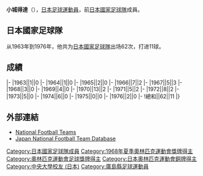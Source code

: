 {{Infobox football biography
|name=小城得達
|image=
|fullname=小城得達
|birth_date={{Birth date and age|1942|12|10}}
|cityofbirth=[[廣島縣|廣島縣]]
|countryofbirth=[[日本|日本]]
|height=1.77 m
|position=[[中场|中场]]
|currentclub=
|years=1965-1976
|clubs=[[廣島三箭|東洋工業]]
|caps(goals)=
|nationalyears=1963-1976
|nationalteam=[[日本國家足球隊|日本]]
|nationalcaps(goals)=62 (11)
}}
'''小城得達'''（{{Bd|1942年|12月10日||}}），[[日本|日本]][[足球|足球]][[運動員|運動員]]，前[[日本國家足球隊|日本國家足球隊]]成員。

==日本國家足球隊==
从1963年到1976年，他共为[[日本國家足球隊|日本國家足球隊]]出场62次，打进11球。

==成績==
{{Football player national team statistics|JPN}}
|-
|1963||1||0
|-
|1964||1||0
|-
|1965||2||0
|-
|1966||7||2
|-
|1967||5||3
|-
|1968||3||0
|-
|1969||4||0
|-
|1970||13||2
|-
|1971||5||2
|-
|1972||8||2
|-
|1973||5||0
|-
|1974||6||0
|-
|1975||0||0
|-
|1976||2||0
|-
!總和||62||11
|}

==外部連結==
{{Reflist}}
*[http://www.national-football-teams.com/v2/player.php?id=21212 National Football Teams]
*[https://web.archive.org/web/20160328065731/http://www.japannationalfootballteam.com/en/players/ogi_aritatsu.html Japan National Football Team Database]

{{1964年奥运会男子足球日本参赛名单}}
{{1968年奥运会男子足球日本参赛名单}}
{{Japan-sport-bio-stub}}
{{Soccer-player-stub}}
{{DEFAULTSORT:Ogi, Aritatsu}}
[[Category:日本國家足球隊成員|Category:日本國家足球隊成員]]
[[Category:1968年夏季奧林匹克運動會獎牌得主|Category:1968年夏季奧林匹克運動會獎牌得主]]
[[Category:奧林匹克運動會足球獎牌得主|Category:奧林匹克運動會足球獎牌得主]]
[[Category:日本奧林匹克運動會銅牌得主|Category:日本奧林匹克運動會銅牌得主]]
[[Category:中央大學校友_(日本)|Category:中央大學校友 (日本)]]
[[Category:廣島縣足球運動員|Category:廣島縣足球運動員]]